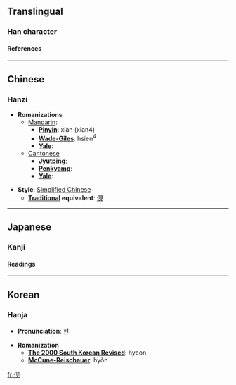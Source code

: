 {{see|俔}}

==Translingual==
===Han character===
{{Han char|rad=人|as=04|sn=6|four=|canj=人月竹山 (OBHU), X人月竹山 (XOBHU)}}
====References====
{{Han ref|kx=0096.121|hdz=10122.011|uh=4F23|ud=20259}}
----

==Chinese==
===Hanzi===


* '''Romanizations'''
** [[Mandarin]]:
*** '''[[Pinyin]]''': xiàn (xian4)
*** '''[[Wade-Giles]]''': hsien<sup>4</sup>
*** '''[[Yale]]''': 
**[[Cantonese]]
***'''[[Jyutping]]''':
***'''[[Penkyamp]]''': 
***'''[[Yale]]''': 

* '''Style''': [[Simplified Chinese]] 
** '''[[Traditional Chinese|Traditional]] equivalent''': [[俔]]


----
==Japanese==
===Kanji===


{{ja-kanji|grade=|rs=人04}}
====Readings====
{{ja-readings|on=[[けん]] (ken)|kun=[[うかがう]] (ukagau)}}


----
==Korean==
===Hanja===

* '''Pronunciation''': 현

* '''Romanization'''
** '''[[The 2000 South Korean Revised Romanization|The 2000 South Korean Revised]]''': hyeon
** '''[[McCune-Reischauer]]''': hyŏn


[[fr:伣]]